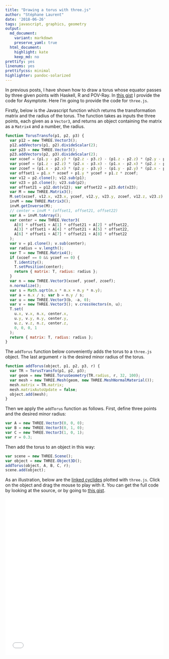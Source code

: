 ```yaml
---
title: "Drawing a torus with three.js"
author: "Stéphane Laurent"
date: '2018-06-26'
tags: javascript, graphics, geometry
output:
  md_document:
    variant: markdown
    preserve_yaml: true
  html_document:
    highlight: kate
    keep_md: no
prettify: yes
linenums: yes
prettifycss: minimal
highlighter: pandoc-solarized
---
```


In previous posts, I have shown how to draw a torus whose equator passes by 
three given points with Haskell, R and POV-Ray. 
In [this gist](https://gist.github.com/stla/f461877b9426df53d2db2d18db93a2e6) 
I provide the code for Asymptote. 
Here I'm going to provide the code for `three.js`. 

Firstly, below is the Javascript function which returns the transformation 
matrix and the radius of the torus. 
The function takes as inputs the three points, each given as a `Vector3`, and 
returns an object containing the matrix as a `Matrix4` and a number, the radius.

```javascript
function TorusTransfo(p1, p2, p3) {
  var p12 = new THREE.Vector3();
  p12.addVectors(p1, p2).divideScalar(2);
  var p23 = new THREE.Vector3();
  p23.addVectors(p2, p3).divideScalar(2);
  var xcoef = (p1.y - p2.y) * (p2.z - p3.z) - (p1.z - p2.z) * (p2.y - p3.y);
  var ycoef = (p1.z - p2.z) * (p2.x - p3.x) - (p1.x - p2.x) * (p2.z - p3.z);
  var zcoef = (p1.x - p2.x) * (p2.y - p3.y) - (p1.y - p2.y) * (p2.x - p3.x);
  var offset1 = p1.x * xcoef + p1.y * ycoef + p1.z * zcoef;
  var v12 = p2.clone(); v12.sub(p1);
  var v23 = p3.clone(); v23.sub(p2);
  var offset21 = p12.dot(v12); var offset22 = p23.dot(v23);
  var M = new THREE.Matrix3();
  M.set(xcoef, v12.x, v23.x, ycoef, v12.y, v23.y, zcoef, v12.z, v23.z);
  invM = new THREE.Matrix3();
  invM.getInverse(M);
  // center = invM * (offset1, offset21, offset22)
  var A = invM.toArray();
  var center = new THREE.Vector3(
    A[0] * offset1 + A[1] * offset21 + A[2] * offset22,
    A[3] * offset1 + A[4] * offset21 + A[5] * offset22,
    A[6] * offset1 + A[7] * offset21 + A[8] * offset22
  );
  var v = p1.clone(); v.sub(center);
  var radius = v.length();
  var T = new THREE.Matrix4();
  if (xcoef == 0 && ycoef == 0) {
    T.identity();
    T.setPosition(center);
    return { matrix: T, radius: radius };
  }
  var n = new THREE.Vector3(xcoef, ycoef, zcoef);
  n.normalize();
  var s = Math.sqrt(n.x * n.x + n.y * n.y);
  var a = n.x / s; var b = n.y / s;
  var u = new THREE.Vector3(b, -a, 0);
  var v = new THREE.Vector3(); v.crossVectors(n, u);
  T.set(
    u.x, v.x, n.x, center.x,
    u.y, v.y, n.y, center.y,
    u.z, v.z, n.z, center.z,
    0, 0, 0, 1
  );
  return { matrix: T, radius: radius };
}
```

The `addTorus` function below conveniently adds the torus to a `three.js` 
object. The last argument `r` is the desired minor radius of the torus.

```javascript
function addTorus(object, p1, p2, p3, r) {
  var TR = TorusTransfo(p1, p2, p3);
  var geom = new THREE.TorusGeometry(TR.radius, r, 32, 100);
  var mesh = new THREE.Mesh(geom, new THREE.MeshNormalMaterial());
  mesh.matrix = TR.matrix;
  mesh.matrixAutoUpdate = false;
  object.add(mesh);
}
```

Then we apply the `addTorus` function as follows. 
First, define three points and the desired minor radius:

```javascript
var A = new THREE.Vector3(0, 0, 0);
var B = new THREE.Vector3(0, 1, 0);
var C = new THREE.Vector3(1, 0, 1);
var r = 0.3;
```

Then add the torus to an object in this way: 

```javascript
var scene = new THREE.Scene();
var object = new THREE.Object3D();
addTorus(object, A, B, C, r);
scene.add(object);
```

As an illustration, below are the [linked cyclides](https://laustep.github.io/stlahblog/posts/linkedCyclides.html) 
plotted with `three.js`. 
Click on the object and drag the mouse to play with it. 
You can get the full code by looking at the source, or by going to 
[this gist](https://gist.github.com/stla/9a9cf6d986ac60d53167912f3eb0074b).

<iframe src="../frames/threejs_linkedCyclides.html" width="100%" height="500px" scrolling="no" frameborder="0"></iframe>
